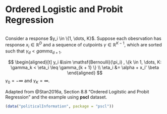 # Ordered Logistic and Probit Regression

```r

```

Consider a response $y_i \in \{1, \dots, K}$.
Suppose each obesrvation has response $x_i \in \mathbb{R}^D$ and a sequence of cutpoints $\gamma \in \mathbb{R}^{K - 1}$, which are sorted such that $\gamma_d < gamma_{d + 1}$.

$$
\begin{aligned}[t]
y_i &\sim \mathsf{Bernoulli}(\pi_i) ,
\{k \in 1, \dots, K: \gamma_k < \eta_i \leq \gamma_{k + 1} \} \\
\eta_i &= \alpha + x_i' \beta
\end{aligned}
$$
$\gamma_0 = -\infty$ and $\gamma_K = \infty$.

Adapted from @Stan2016a, Section 8.8 "Ordered Logitstic and Probit Regression" and the example using **pscl** dataset.

```r
(data("politicalInformation", package = "pscl"))
```
